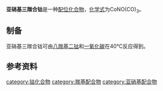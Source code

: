 {{chembox
| verifiedrevid = 
|   Name = 亚硝基三羰合钴
|   ImageFile = CoNO(CO)3.svg
|   ImageName = 
|   OtherNames = 亚硝基三羰基钴
|   IUPACName = 
| Section1 = {{Chembox Identifiers
|   ChemSpiderID_Ref = {{chemspidercite|correct|chemspider}}
| ChemSpiderID = 
| PubChem =
| InChI =
| InChIKey =
| SMILES = 
| StdInChI_Ref = {{stdinchicite|correct|chemspider}}
| StdInChI =
| StdInChIKey_Ref = {{stdinchicite|correct|chemspider}}
| StdInChIKey = 
| CASNo = 14096-82-3
| CASNo_Ref = {{cascite|correct|CAS}}
  }}
| Section2 = {{Chembox Properties
|   Formula = CoNO(CO)<sub>3</sub>
|   MolarMass = 172.973
|   Appearance = 暗红色液体<ref name=wj>《无机化学丛书》.第九卷 锰分族 铁系 铂系. 科学出版社. P<sub>233</sub>. 1.亚硝基三羰合钴 CoNO(CO)<sub>3</sub></ref>
|   Density = 
|   MeltingPt = 
|   BoilingPt = 78.6℃
|   Solubility = 难溶
|   Solvent = 
|   SolubleOther = 
  }}
| Section7 = {{Chembox Hazards
|  EUHazardSymbol =
|  RPhrases =
|  SPhrases =
|  FlashPt = 
|  pKa = 
|  pKb = 
|  EUClass =
|  EUIndex = 
|  MainHazards = 
|  NFPA-H = 
|  NFPA-F = 
|  NFPA-R = 
|  NFPA-O = 
|  RSPhrases = 
|  Autoignition = 
|  ExploLimits = 
|  PEL = 
  }}
| Section8 = {{Chembox Related
|   Function = 
|   OtherFunctn = 
|   OtherAnions =
|   OtherCations = 
|   OtherCpds = [[八羰基二钴|八羰基二钴]]
  }}
}}
'''亚硝基三羰合钴'''是一种[[配位化合物|配位化合物]]，[[化学式|化学式]]为CoNO(CO)<sub>3</sub>。
==制备==
亚硝基三羰合钴可由[[八羰基二钴|八羰基二钴]]和[[一氧化碳|一氧化碳]]在40℃反应得到。
==参考资料==
{{reflist}}

[[category:钴化合物|category:钴化合物]]
[[category:羰基配合物|category:羰基配合物]]
[[category:亚硝基配合物|category:亚硝基配合物]]
